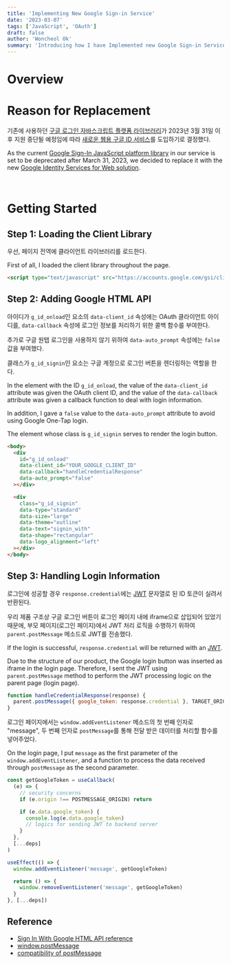 ```yaml
---
title: 'Implementing New Google Sign-in Service'
date: '2023-03-07'
tags: ['JavaScript', 'OAuth']
draft: false
author: 'Woncheol Ok'
summary: 'Introducing how I have Implemented new Google Sign-in Service'
---
```


# Overview

<TOCInline toc={props.toc} exclude="Overview" toHeading={2} />

# Reason for Replacement

기존에 사용하던 [구글 로그인 자바스크립트 플랫폼 라이브러리](https://developers.google.com/identity/sign-in/web/sign-in)가 2023년 3월 31일 이후 지원 중단될 예정임에 따라 [새로운 웹용 구글 ID 서비스](https://developers.google.com/identity/gsi/web/guides/overview)를 도입하기로 결정했다.

As the current [Google Sign-In JavaScript platform library](https://developers.google.com/identity/sign-in/web/sign-in) in our service is set to be deprecated after March 31, 2023, we decided to replace it with the new [Google Identity Services for Web solution](https://developers.google.com/identity/gsi/web/guides/overview).

<br />

# Getting Started

## Step 1: Loading the Client Library

우선, 페이지 전역에 클라이언트 라이브러리를 로드한다.

First of all, I loaded the client library throughout the page.

```html
<script type="text/javascript" src="https://accounts.google.com/gsi/client" async defer></script>
```

## Step 2: Adding Google HTML API

아이디가 `g_id_onload`인 요소의 `data-client_id` 속성에는 OAuth 클라이언트 아이디를, `data-callback` 속성에 로그인 정보를 처리하기 위한 콜백 함수를 부여한다.

추가로 구글 원탭 로그인을 사용하지 않기 위하여 `data-auto_prompt` 속성에는 `false` 값을 부여했다.

클래스가 `g_id_signin`인 요소는 구글 계정으로 로그인 버튼을 렌더링하는 역할을 한다.

In the element with the ID `g_id_onload`, the value of the `data-client_id` attribute was given the OAuth client ID, and the value of the `data-callback` attribute was given a callback function to deal with login information.

In addition, I gave a `false` value to the `data-auto_prompt` attribute to avoid using Google One-Tap login.

The element whose class is `g_id_signin` serves to render the login button.

```html
<body>
  <div
    id="g_id_onload"
    data-client_id="YOUR_GOOGLE_CLIENT_ID"
    data-callback="handleCredentialResponse"
    data-auto_prompt="false"
  ></div>

  <div
    class="g_id_signin"
    data-type="standard"
    data-size="large"
    data-theme="outline"
    data-text="signin_with"
    data-shape="rectangular"
    data-logo_alignment="left"
  ></div>
</body>
```

## Step 3: Handling Login Information

로그인에 성공할 경우 `response.credential`에는 [JWT](https://jwt.io/) 문자열로 된 ID 토큰이 실려서 반환된다.

우리 제품 구조상 구글 로그인 버튼이 로그인 페이지 내에 iframe으로 삽입되어 있었기 때문에, 부모 페이지(로그인 페이지)에서 JWT 처리 로직을 수행하기 위하여 `parent.postMessage` 메소드로 JWT를 전송했다.

If the login is successful, `response.credential` will be returned with an [JWT](https://jwt.io/).

Due to the structure of our product, the Google login button was inserted as iframe in the login page. Therefore, I sent the JWT using `parent.postMessage` method to perform the JWT processing logic on the parent page (login page).

```javascript
function handleCredentialResponse(response) {
  parent.postMessage({ google_token: response.credential }, TARGET_ORIGIN)
}
```

로그인 페이지에서는 `window.addEventListener` 메소드의 첫 번째 인자로 "message", 두 번째 인자로 `postMessage`를 통해 전달 받은 데이터를 처리할 함수를 넣어주었다.

On the login page, I put `message` as the first parameter of the `window.addEventListener`, and a function to process the data received through `postMessage` as the second parameter.

```javascript
const getGoogleToken = useCallback(
  (e) => {
    // security concerns
    if (e.origin !== POSTMESSAGE_ORIGIN) return

    if (e.data.google_token) {
      console.log(e.data.google_token)
      // logics for sending JWT to backend server
    }
  },
  [...deps]
)

useEffect(() => {
  window.addEventListener('message', getGoogleToken)

  return () => {
    window.removeEventListener('message', getGoogleToken)
  }
}, [...deps])
```

## Reference

- [Sign In With Google HTML API reference](https://developers.google.com/identity/gsi/web/reference/html-reference?hl=en)
- [window.postMessage](https://developer.mozilla.org/ko/docs/Web/API/Window/postMessage)
- [compatibility of postMessage](https://caniuse.com/?search=postMessage)
